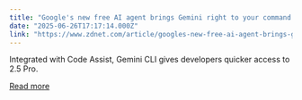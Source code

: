 ```yaml
---
title: "Google's new free AI agent brings Gemini right to your command line - here's how to try it"
date: "2025-06-26T17:17:14.000Z"
link: "https://www.zdnet.com/article/googles-new-free-ai-agent-brings-gemini-right-to-your-command-line-heres-how-to-try-it/"
---
```


Integrated with Code Assist, Gemini CLI gives developers quicker access to 2.5 Pro.

[Read more](https://www.zdnet.com/article/googles-new-free-ai-agent-brings-gemini-right-to-your-command-line-heres-how-to-try-it/)
